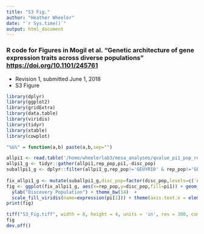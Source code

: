 ```yaml
---
title: "S3 Fig."
author: "Heather Wheeler"
date: "`r Sys.time()`"
output: html_document
---
```


### R code for Figures in Mogil et al. "Genetic architecture of gene expression traits across diverse populations" <https://doi.org/10.1101/245761>
- Revision 1, submitted June 1, 2018
- S3 Figure

```r
library(dplyr)
library(ggplot2)
library(gridExtra)
library(data.table)
library(viridis)
library(tidyr)
library(xtable)
library(cowplot)

"%&%" = function(a,b) paste(a,b,sep="")
```

```r
allpi1 <- read.table('/home/wheelerlab3/mesa_analyses/qvalue_pi1_pop_replication/eqtl_pi1_2018-05-16.txt',header=T)
allpi1_g <- tidyr::gather(allpi1,rep_pop,pi1,-disc_pop)
suballpi1_g <- dplyr::filter(allpi1_g,rep_pop!='GEUYRI0' & rep_pop!='GEUYRI10' & rep_pop!='GEUYRI20' & rep_pop!='GEUYRI30' & rep_pop!='GEUEUR0' & rep_pop!='GEUEUR10' & rep_pop!='GEUEUR20' & rep_pop!='GEUEUR30' & disc_pop!='ALL0' & disc_pop!='ALL10' & disc_pop!='ALL20' & disc_pop!='ALL30' & disc_pop!='AFHI0' & disc_pop!='AFHI10' & disc_pop!='AFHI20' & disc_pop!='AFHI30')
                             
fix_allpi1_g <- mutate(suballpi1_g,disc_pop=factor(disc_pop,levels=c('AFA0','AFA10','AFA20','AFA30','CAU0','CAU10','CAU20','CAU30','HIS0','HIS10','HIS20','HIS30','AFHI0','AFHI10','AFHI20','AFHI30','ALL0','ALL10','ALL20','ALL30')),rep_pop=factor(rep_pop,levels=c('AFA0','AFA10','AFA20','AFA30','CAU0','CAU10','CAU20','CAU30','HIS0','HIS10','HIS20','HIS30','FHS0','FHS10','FHS20','FHS30','GEU0','GEU10','GEU20','GEU30','MXL0','MXL10','MXL20','MXL30','YRI0','YRI10','YRI20','YRI30')))
fig <- ggplot(fix_allpi1_g, aes(x=rep_pop,y=disc_pop,fill=pi1)) + geom_raster() + xlab("Replication Population") + 
  ylab("Discovery Population") + theme_bw(14)  +
  scale_fill_viridis(name=expression(pi[1])) + theme(axis.text.x = element_text(angle = 90, hjust = 1))
print(fig)
```


```r
tiff("S3_Fig.tiff", width = 8, height = 4, units = 'in', res = 300, compression = 'lzw')
fig
dev.off()
```

